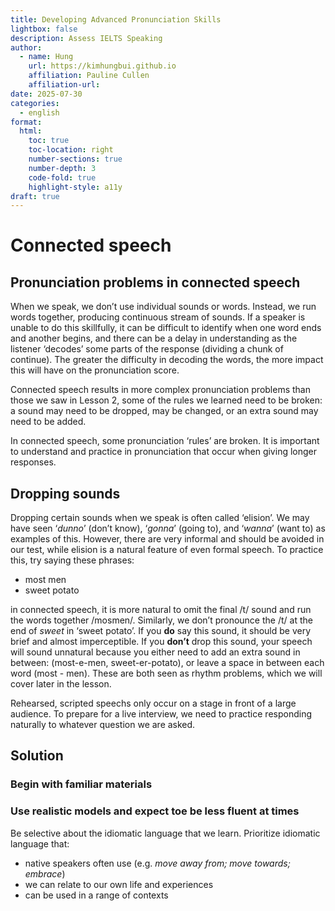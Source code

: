 ```yaml
---
title: Developing Advanced Pronunciation Skills
lightbox: false
description: Assess IELTS Speaking
author:
  - name: Hung
    url: https://kimhungbui.github.io
    affiliation: Pauline Cullen
    affiliation-url: 
date: 2025-07-30
categories:
  - english
format:
  html:
    toc: true
    toc-location: right
    number-sections: true
    number-depth: 3
    code-fold: true
    highlight-style: a11y
draft: true
---
```

# Connected speech

## Pronunciation problems in connected speech

When we speak, we don't use individual sounds or words. Instead, we run words together, producing continuous stream of sounds. If a speaker is unable to do this skillfully, it can be difficult to identify when one word ends and another begins, and there can be a delay in understanding as the listener 'decodes' some parts of the response (dividing a chunk of continue). The greater the difficulty in decoding the words, the more impact this will have on the pronunciation score. 

Connected speech results in more complex pronunciation problems than those we saw in Lesson 2, some of the rules we learned need to be broken: a sound may need to be dropped, may be changed, or an extra sound may need to be added.

:::{.callout-tip}
In connected speech, some pronunciation 'rules' are broken. It is important to understand and practice in pronunciation that occur when giving longer responses.
:::

## Dropping sounds

Dropping certain sounds when we speak is often called 'elision'. We may have seen '_dunno_' (don't know), '_gonna_' (going to), and '_wanna_' (want to) as examples of this. However, there are very informal and should be avoided in our test, while elision is a natural feature of even formal speech. To practice this, try saying these phrases:

- most men
- sweet potato

in connected speech, it is more natural to omit the final /t/ sound and run the words together /mosmen/. Similarly, we don't pronounce the /t/ at the end of _sweet_ in 'sweet potato'. If you __do__ say this sound, it should be very brief and almost imperceptible. If you __don't__ drop this sound, your speech will sound unnatural because you either need to add an extra sound in between: (most-e-men, sweet-er-potato), or leave a space in between each word (most - men). These are both seen as rhythm problems, which we will cover later in the lesson.


:::{.callout-note}
Rehearsed, scripted speechs only occur on a stage in front of a large audience. To prepare for a live interview, we need to practice responding naturally to whatever question we are asked.
:::

## Solution

### Begin with familiar materials

### Use realistic models and expect toe be less fluent at times



:::{.callout-note}
Be selective about the idiomatic language that we learn. Prioritize idiomatic language that:

- native speakers often use (e.g. _move away from; move towards; embrace_)
- we can relate to our own life and experiences
- can be used in a range of contexts
:::

